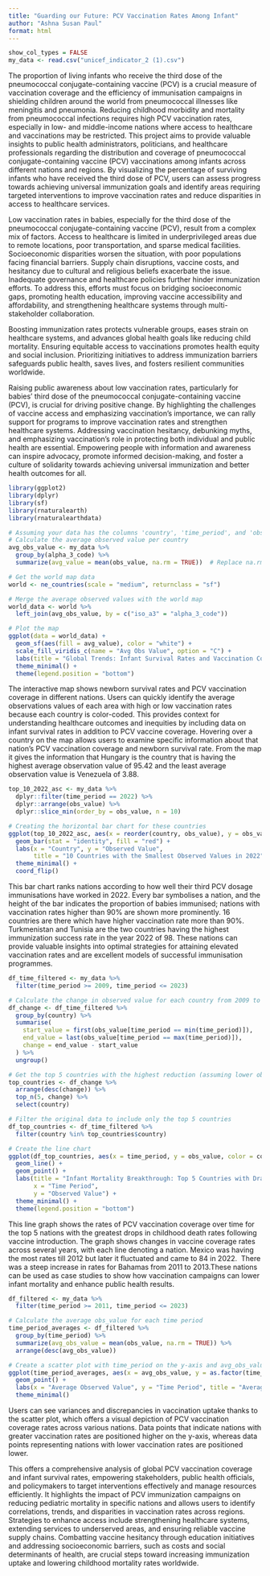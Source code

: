 ---
title: "Guarding our Future: PCV Vaccination Rates Among Infant"
author: "Ashna Susan Paul"
format: html
---

```{r}
show_col_types = FALSE
my_data <- read.csv("unicef_indicator_2 (1).csv")
```

The proportion of living infants who receive the third dose of the pneumococcal conjugate-containing vaccine (PCV) is a crucial measure of vaccination coverage and the efficiency of immunisation campaigns in shielding children around the world from pneumococcal illnesses like meningitis and pneumonia. Reducing childhood morbidity and mortality from pneumococcal infections requires high PCV vaccination rates, especially in low- and middle-income nations where access to healthcare and vaccinations may be restricted. This project aims to provide valuable insights to public health administrators, politicians, and healthcare professionals regarding the distribution and coverage of pneumococcal conjugate-containing vaccine (PCV) vaccinations among infants across different nations and regions. By visualizing the percentage of surviving infants who have received the third dose of PCV, users can assess progress towards achieving universal immunization goals and identify areas requiring targeted interventions to improve vaccination rates and reduce disparities in access to healthcare services.

Low vaccination rates in babies, especially for the third dose of the pneumococcal conjugate-containing vaccine (PCV), result from a complex mix of factors. Access to healthcare is limited in underprivileged areas due to remote locations, poor transportation, and sparse medical facilities. Socioeconomic disparities worsen the situation, with poor populations facing financial barriers. Supply chain disruptions, vaccine costs, and hesitancy due to cultural and religious beliefs exacerbate the issue. Inadequate
governance and healthcare policies further hinder immunization efforts. To address this, efforts must focus on bridging socioeconomic gaps, promoting health education, improving vaccine accessibility and affordability, and strengthening healthcare systems through multi-stakeholder collaboration.

Boosting immunization rates protects vulnerable groups, eases strain on healthcare systems, and advances global health goals like reducing child mortality. Ensuring equitable access to vaccinations promotes health equity and social inclusion. Prioritizing initiatives to address immunization barriers safeguards public health, saves lives, and fosters resilient communities worldwide.

Raising public awareness about low vaccination rates, particularly for babies' third dose of the pneumococcal conjugate-containing vaccine (PCV), is crucial for driving positive change. By highlighting the challenges of vaccine access and emphasizing vaccination's importance, we can rally support for programs to improve vaccination rates and strengthen healthcare systems. Addressing vaccination hesitancy, debunking myths, and emphasizing vaccination's role in protecting both individual and public health are essential. Empowering people with information and awareness can inspire advocacy, promote informed decision-making, and foster a culture of solidarity towards achieving universal immunization and better health outcomes for all.

```{r}
library(ggplot2)
library(dplyr)
library(sf)
library(rnaturalearth)
library(rnaturalearthdata)

# Assuming your data has the columns 'country', 'time_period', and 'obs_value'
# Calculate the average observed value per country
avg_obs_value <- my_data %>%
  group_by(alpha_3_code) %>%
  summarize(avg_value = mean(obs_value, na.rm = TRUE))  # Replace na.rm = TRUE if you want to ignore NA values

# Get the world map data
world <- ne_countries(scale = "medium", returnclass = "sf")

# Merge the average observed values with the world map
world_data <- world %>%
  left_join(avg_obs_value, by = c("iso_a3" = "alpha_3_code"))

# Plot the map
ggplot(data = world_data) +
  geom_sf(aes(fill = avg_value), color = "white") +
  scale_fill_viridis_c(name = "Avg Obs Value", option = "C") +
  labs(title = "Global Trends: Infant Survival Rates and Vaccination Coverage Across Countries") +
  theme_minimal() +
  theme(legend.position = "bottom")

```

The interactive map shows newborn survival rates and PCV vaccination coverage in different nations. Users can quickly identify the average observations values of each area with high or low vaccination rates because each country is color-coded. This provides context for understanding healthcare outcomes and inequities by including data on infant survival rates in addition to PCV vaccine coverage. Hovering over a country on the map allows users to examine specific information about that nation's PCV vaccination coverage and newborn survival rate. From the map it gives the information that Hungary is the country that is having the highest average observation value of 95.42 and the least average observation value is Venezuela of 3.88.

```{r}
top_10_2022_asc <- my_data %>%
  dplyr::filter(time_period == 2022) %>%
  dplyr::arrange(obs_value) %>%
  dplyr::slice_min(order_by = obs_value, n = 10)

# Creating the horizontal bar chart for these countries
ggplot(top_10_2022_asc, aes(x = reorder(country, obs_value), y = obs_value)) +
  geom_bar(stat = "identity", fill = "red") +
  labs(x = "Country", y = "Observed Value",
       title = "10 Countries with the Smallest Observed Values in 2022") +
  theme_minimal() +
  coord_flip()
```

This bar chart ranks nations according to how well their third PCV dosage immunisations have worked in 2022. Every bar symbolises a nation, and the height of the bar indicates the proportion of babies immunised; nations with vaccination rates higher than 90% are shown more prominently. 16 countries are
there which have higher vaccination rate more than 90%. Turkmenistan and Tunisia are the two countries having the highest immunization success rate in the year 2022 of 98. These nations can provide valuable insights into optimal strategies for attaining elevated vaccination rates and are excellent models of
successful immunisation programmes.

```{r}
df_time_filtered <- my_data %>%
  filter(time_period >= 2009, time_period <= 2023)

# Calculate the change in observed value for each country from 2009 to 2023
df_change <- df_time_filtered %>%
  group_by(country) %>%
  summarise(
    start_value = first(obs_value[time_period == min(time_period)]),
    end_value = last(obs_value[time_period == max(time_period)]),
    change = end_value - start_value
  ) %>%
  ungroup()

# Get the top 5 countries with the highest reduction (assuming lower obs_value is better)
top_countries <- df_change %>%
  arrange(desc(change)) %>%
  top_n(5, change) %>%
  select(country)

# Filter the original data to include only the top 5 countries
df_top_countries <- df_time_filtered %>%
  filter(country %in% top_countries$country)

# Create the line chart
ggplot(df_top_countries, aes(x = time_period, y = obs_value, color = country)) +
  geom_line() +
  geom_point() +
  labs(title = "Infant Mortality Breakthrough: Top 5 Countries with Dramatic Reductions after Vaccine Implementation",
       x = "Time Period",
       y = "Observed Value") +
  theme_minimal() +
  theme(legend.position = "bottom")
```

This line graph shows the rates of PCV vaccination coverage over time for the top 5 nations with the greatest drops in childhood death rates following vaccine introduction. The graph shows changes in vaccine coverage rates across several years, with each line denoting a nation. Mexico was having the most rates till 2012 but later it fluctuated and came to 84 in 2022.  There was a steep increase in rates for
Bahamas from 2011 to 2013.These nations can be used as case studies to show how vaccination campaigns can lower infant mortality and enhance public health results.

```{r}
df_filtered <- my_data %>%
  filter(time_period >= 2011, time_period <= 2023)

# Calculate the average obs_value for each time period
time_period_averages <- df_filtered %>%
  group_by(time_period) %>%
  summarize(avg_obs_value = mean(obs_value, na.rm = TRUE)) %>%
  arrange(desc(avg_obs_value))

# Create a scatter plot with time_period on the y-axis and avg_obs_value on the x-axis
ggplot(time_period_averages, aes(x = avg_obs_value, y = as.factor(time_period))) +
  geom_point() +
  labs(x = "Average Observed Value", y = "Time Period", title = "Average Observed Value by Time Period (2011 to 2023)") +
  theme_minimal()
```

Users can see variances and discrepancies in vaccination uptake thanks to the scatter plot, which offers a visual depiction of PCV vaccination coverage rates across various nations. Data points that indicate nations with greater vaccination rates are positioned higher on the y-axis, whereas data points representing nations with lower vaccination rates are positioned lower.

This offers a comprehensive analysis of global PCV vaccination coverage and infant survival rates, empowering stakeholders, public health officials, and policymakers to target interventions effectively
and manage resources efficiently. It highlights the impact of PCV immunization campaigns on reducing pediatric mortality in specific nations and allows users to identify correlations, trends, and disparities in vaccination rates across regions. Strategies to enhance access include strengthening healthcare systems,
extending services to underserved areas, and ensuring reliable vaccine supply chains. Combatting vaccine hesitancy through education initiatives and addressing socioeconomic barriers, such as costs and social determinants of health, are crucial steps toward increasing immunization uptake and lowering childhood mortality rates worldwide.
